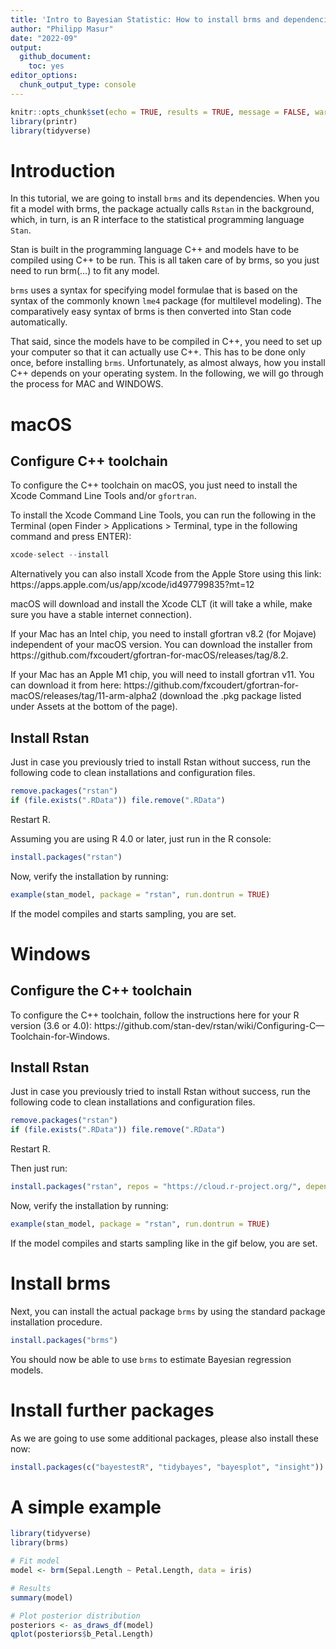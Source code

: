 ```yaml
---
title: 'Intro to Bayesian Statistic: How to install brms and dependencies' 
author: "Philipp Masur"
date: "2022-09"
output: 
  github_document:
    toc: yes
editor_options: 
  chunk_output_type: console
---
```


```r
knitr::opts_chunk$set(echo = TRUE, results = TRUE, message = FALSE, warning = FALSE, fig.keep='none')
library(printr)
library(tidyverse)
```


# Introduction

In this tutorial, we are going to install `brms` and its dependencies. When you fit a model with brms, the package actually calls `Rstan` in the background, which, in turn, is an R interface to the statistical programming language `Stan`.

Stan is built in the programming language C++ and models have to be compiled using C++ to be run. This is all taken care of by brms, so you just need to run brm(...) to fit any model.

`brms` uses a syntax for specifying model formulae that is based on the syntax of the commonly known `lme4` package (for multilevel modeling). The comparatively easy syntax of brms is then converted into Stan code automatically.

That said, since the models have to be compiled in C++, you need to set up your computer so that it can actually use C++. This has to be done only once, before installing `brms`. Unfortunately, as almost always, how you install C++ depends on your operating system. In the following, we will go through the process for MAC and WINDOWS.


# macOS

## Configure C++ toolchain

To configure the C++ toolchain on macOS, you just need to install the Xcode Command Line Tools and/or `gfortran`.

To install the Xcode Command Line Tools, you can run the following in the Terminal (open Finder > Applications > Terminal, type in the following command and press ENTER):

```r
xcode-select --install
```

Alternatively you can also install Xcode from the Apple Store using this link: https://apps.apple.com/us/app/xcode/id497799835?mt=12

macOS will download and install the Xcode CLT (it will take a while, make sure you have a stable internet connection).

If your Mac has an Intel chip, you need to install gfortran v8.2 (for Mojave) independent of your macOS version. You can download the installer from https://github.com/fxcoudert/gfortran-for-macOS/releases/tag/8.2.

If your Mac has an Apple M1 chip, you will need to install gfortran v11. You can download it from here: https://github.com/fxcoudert/gfortran-for-macOS/releases/tag/11-arm-alpha2 (download the .pkg package listed under Assets at the bottom of the page).

## Install Rstan

Just in case you previously tried to install Rstan without success, run the following code to clean installations and configuration files.

```r
remove.packages("rstan")
if (file.exists(".RData")) file.remove(".RData")
```


Restart R.

Assuming you are using R 4.0 or later, just run in the R console:

```r
install.packages("rstan")
```

Now, verify the installation by running:

```r
example(stan_model, package = "rstan", run.dontrun = TRUE)
```

If the model compiles and starts sampling, you are set.


# Windows

## Configure the C++ toolchain

To configure the C++ toolchain, follow the instructions here for your R version (3.6 or 4.0): https://github.com/stan-dev/rstan/wiki/Configuring-C---Toolchain-for-Windows.

## Install Rstan

Just in case you previously tried to install Rstan without success, run the following code to clean installations and configuration files.

```r
remove.packages("rstan")
if (file.exists(".RData")) file.remove(".RData")
```


Restart R.

Then just run:

```r
install.packages("rstan", repos = "https://cloud.r-project.org/", dependencies = TRUE)
```

Now, verify the installation by running:

```r
example(stan_model, package = "rstan", run.dontrun = TRUE)
```


If the model compiles and starts sampling like in the gif below, you are set.


# Install brms

Next, you can install the actual package `brms` by using the standard package installation procedure. 

```r
install.packages("brms")
```

You should now be able to use `brms` to estimate Bayesian regression models. 

# Install further packages

As we are going to use some additional packages, please also install these now:

```r
install.packages(c("bayestestR", "tidybayes", "bayesplot", "insight"))
```



# A simple example

```r
library(tidyverse)
library(brms)

# Fit model
model <- brm(Sepal.Length ~ Petal.Length, data = iris)

# Results
summary(model)

# Plot posterior distribution
posteriors <- as_draws_df(model)
qplot(posteriors$b_Petal.Length)
```

